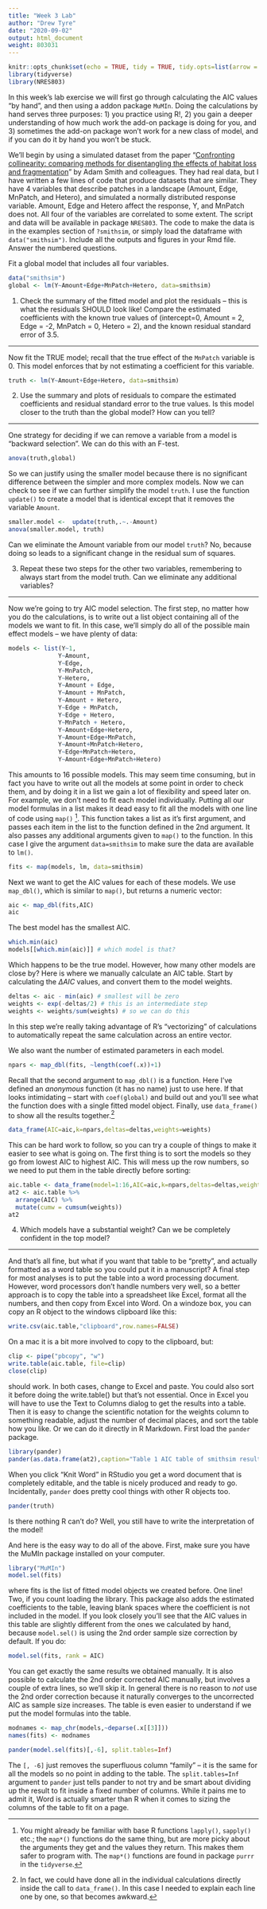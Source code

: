 ```yaml
---
title: "Week 3 Lab"
author: "Drew Tyre"
date: "2020-09-02"
output: html_document
weight: 803031
---
```


```r
knitr::opts_chunk$set(echo = TRUE, tidy = TRUE, tidy.opts=list(arrow = TRUE, width.cutoff=60), eval = FALSE)
library(tidyverse)
library(NRES803)
```

In this week’s lab exercise we will first go through calculating the AIC values "by hand", and then using a addon package `MuMIn`. Doing the calculations by hand serves three purposes: 1) you practice using R!, 2) you gain a deeper understanding of how much work the add-on package is doing for you, and 3) sometimes the add-on package won’t work for a new class of model, and if you can do it by hand you won’t be stuck.

We’ll begin by using a simulated dataset from the paper "[Confronting collinearity: comparing methods for disentangling the effects of habitat loss and fragmentation](http://rdcu.be/vG1r)" by Adam Smith and colleagues. They had real data, but I have written a few lines of code that produce datasets that are similar. They have 4 variables that describe patches in a landscape (Amount, Edge, MnPatch, and Hetero), and simulated a normally distributed response variable. Amount, Edge and Hetero affect the response, Y, and MnPatch does not. All four of the variables are correlated to some extent. The script and data will be available in package `NRES803`. The code to make the data is in the examples section of `?smithsim`, or simply load the dataframe with `data("smithsim")`.  Include all the outputs and figures in your Rmd file. Answer the numbered questions. 

Fit a global model that includes all four variables. 
```r
data("smithsim")
global <- lm(Y~Amount+Edge+MnPatch+Hetero, data=smithsim)
```

(@) Check the summary of the fitted model and plot the residuals – this is what the residuals SHOULD look like! Compare the estimated coefficients with the known true values of (intercept=0, Amount = 2, Edge = -2, MnPatch = 0, Hetero = 2), and the known residual standard error of 3.5.

------

Now fit the TRUE model; recall that the true effect of the `MnPatch` variable is 0. This model enforces that by not estimating a coefficient for this variable. 

```r
truth <- lm(Y~Amount+Edge+Hetero, data=smithsim)

```

(@) Use the summary and plots of residuals to compare the estimated coefficients and residual standard error to the true values. Is this model closer to the truth than the global model? How can you tell?

-----

One strategy for deciding if we can remove a variable from a model is "backward selection". We can do this with an F-test.

```r
anova(truth,global)
```

So we can justify using the smaller model because there is no significant difference between the simpler and more complex models. Now we can check to see if we can further simplify the model `truth`. I use the function `update()` to create a model that is identical except that it removes the variable `Amount`.

```r
smaller.model <-  update(truth,.~.-Amount)
anova(smaller.model, truth)
```

Can we eliminate the Amount variable from our model `truth`? No, because doing so leads to a significant change in the residual sum of squares. 

(@) Repeat these two steps for the other two variables, remembering to always start from the model truth. Can we eliminate any additional variables?

------

Now we’re going to try AIC model selection. The first step, no matter how you do the calculations, is to write out a list object containing all of the models we want to fit. In this case, we’ll simply do all of the possible main effect models – we have plenty of data:

```r
models <- list(Y~1,
              Y~Amount,
              Y~Edge,
              Y~MnPatch,
              Y~Hetero,
              Y~Amount + Edge,
              Y~Amount + MnPatch,
              Y~Amount + Hetero,
              Y~Edge + MnPatch,
              Y~Edge + Hetero,
              Y~MnPatch + Hetero,
              Y~Amount+Edge+Hetero,
              Y~Amount+Edge+MnPatch,
              Y~Amount+MnPatch+Hetero,
              Y~Edge+MnPatch+Hetero,
              Y~Amount+Edge+MnPatch+Hetero)
```

This amounts to 16 possible models. This may seem time consuming, but in fact you have to write out all the models at some point in order to check them, and by doing it in a list we gain a lot of flexibility and speed later on. For example, we don’t need to fit each model individually.
Putting all our model formulas in a list makes it dead easy to fit all the models with one line of code using `map()` [^mapvslapply]. This function takes a list as it's first argument, and passes each item in the list to the function defined in the 2nd argument. It also passes any additional arguments given to `map()` to the function. In this case I give the argument `data=smithsim` to make sure the data are available to `lm()`.

[^mapvslapply]: You might already be familiar with base R functions `lapply()`, `sapply()` etc.; the `map*()` functions do the same thing, but are more picky about the arguments they get and the values they return. This makes them safer to program with. The `map*()` functions are found in package `purrr` in the `tidyverse`.

```r
fits <- map(models, lm, data=smithsim)

```
Next we want to get the AIC values for each of these models. We use `map_dbl()`, which is similar to `map()`, but returns a numeric vector:

```r
aic <- map_dbl(fits,AIC)
aic
```

The best model has the smallest AIC. 

```r
which.min(aic)
models[[which.min(aic)]] # which model is that?
```

Which happens to be the true model. However, how many other models are close by? Here is where we manually calculate an AIC table. Start by calculating the $\Delta AIC$ values, and convert them to the model weights.

```r
deltas <- aic - min(aic) # smallest will be zero
weights <- exp(-deltas/2) # this is an intermediate step
weights <- weights/sum(weights) # so we can do this
```

In this step we’re really taking advantage of R’s “vectorizing” of calculations to automatically repeat the same calculation across an entire vector.

We also want the number of estimated parameters in each model.
```r
npars <- map_dbl(fits, ~length(coef(.x))+1)
```

Recall that the second argument to `map_dbl()` is a function. Here I've defined an *anonymous* function (it has no name) just to use here. If that looks intimidating – start with `coef(global)` and build out and you’ll see what the function does with a single fitted model object. Finally, use `data_frame()` to show all the results together.[^usedataframe]

[^usedataframe]: In fact, we could have done all in the individual calculations directly inside the call to `data_frame()`. In this case I needed to explain each line one by one, so that becomes awkward.

```r
data_frame(AIC=aic,k=npars,deltas=deltas,weights=weights)
```

This can be hard work to follow, so you can try a couple of things to make it easier to see what is going on. The first thing is to sort the models so they go from lowest AIC to highest AIC. This will mess up the row numbers, so we need to put them in the table directly before sorting:

```r
aic.table <- data_frame(model=1:16,AIC=aic,k=npars,deltas=deltas,weights=weights)
at2 <- aic.table %>%
  arrange(AIC) %>%
  mutate(cumw = cumsum(weights))
at2
```

(@) Which models have a substantial weight? Can we be completely confident in the top model?

-----

And that's all fine, but what if you want that table to be "pretty", and actually formatted as a word table so you could put it in a manuscript? A final step for most analyses is to put the table into a word processing document. However, word processors don’t handle numbers very well, so a better approach is to copy the table into a spreadsheet like Excel, format all the numbers, and then copy from Excel into Word. On a windoze box, you can copy an R object to the windows clipboard like this:
```r
write.csv(aic.table,"clipboard",row.names=FALSE)
```

On a mac it is a bit more involved to copy to the clipboard, but:
```r
clip <- pipe("pbcopy", "w")
write.table(aic.table, file=clip)
close(clip) 
```

should work. In both cases, change to Excel and paste. You could also sort it before doing the write.table() but that’s not essential. Once in Excel you will have to use the Text to Columns dialog to get the results into a table. Then it is easy to change the scientific notation for the weights column to something readable, adjust the number of decimal places, and sort the table how you like.
Or we can do it directly in R Markdown. First load the `pander` package.
```r
library(pander)
pander(as.data.frame(at2),caption="Table 1 AIC table of smithsim results.")
```

When you click "Knit Word" in RStudio you get a word document that is completely editable, and the table is nicely produced and ready to go. 
Incidentally, `pander` does pretty cool things with other R objects too. 

```r
pander(truth)
```

Is there nothing R can't do? Well, you still have to write the interpretation of the model! 

And here is the easy way to do all of the above.
First, make sure you have the MuMIn package installed on your computer.
```r
library("MuMIn")
model.sel(fits)
```
where fits is the list of fitted model objects we created before. One line! Two, if you count loading the library. This package also adds the estimated coefficients to the table, leaving 
blank spaces where the coefficient is not included in the model. 
If you look closely you’ll see that the AIC values in this table are slightly different from the ones we calculated by hand, because `model.sel()` is using the 2nd order sample size correction by default. If you do:
```r
model.sel(fits, rank = AIC)
```

You can get exactly the same results we obtained manually. It is also possible to calculate the 2nd order corrected AIC manually, but involves a couple of extra lines, so we’ll skip it. In general there is no reason to *not* use the 2nd order correction because it naturally converges to the uncorrected AIC as sample size increases. 
The table is even easier to understand if we put the model formulas into the table.
```r
modnames <- map_chr(models,~deparse(.x[[3]]))
names(fits) <- modnames

pander(model.sel(fits)[,-6], split.tables=Inf)
```

The `[, -6]` just removes the superfluous column "family" -- it is the same for all the models
so no point in adding to the table. The `split.tables=Inf` argument to `pander` just tells pander to not try and be smart about dividing up the result to fit inside a fixed number of columns. While it pains me to admit it, Word is actually smarter than R when it comes to sizing the columns of the table to fit on a page. 